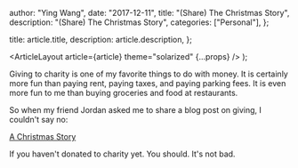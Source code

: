 
  author: "Ying Wang",
  date: "2017-12-11",
  title: "(Share) The Christmas Story",
  description: "(Share) The Christmas Story",
  categories: ["Personal"],
};

  title: article.title,
  description: article.description,
};

  <ArticleLayout article={article} theme="solarized" {...props} />
);

Giving to charity is one of my favorite things to do with money. It is certainly more fun than paying rent, paying taxes, and paying parking fees. It is even more fun to me than buying groceries and food at restaurants.

So when my friend Jordan asked me to share a blog post on giving, I couldn't say no:

[A Christmas Story](https://blog.jminjie.com/@Jordan/The%20Christmas%20Story)

If you haven't donated to charity yet. You should. It's not bad.

